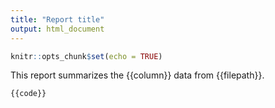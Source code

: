```yaml
---
title: "Report title"
output: html_document
---
```


```r
knitr::opts_chunk$set(echo = TRUE)
```

This report summarizes the {{column}} data from {{filepath}}.

```r
{{code}}
```
